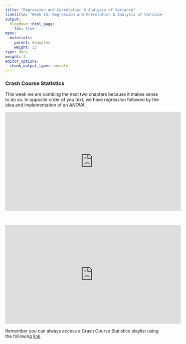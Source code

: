 ```yaml
---
title: "Regression and Correlation & Analysis of Variance"
linktitle: "Week 13: Regression and Correlation & Analysis of Variance"
output:
  blogdown::html_page:
    toc: true
menu:
  materials:
    parent: Examples
    weight: 13
type: docs
weight: 3
editor_options: 
  chunk_output_type: console
---
```


### Crash Course Statistics
This week we are combing the next two chapters because it makes sense to do so. In opposite order of you text, we have *regression* followed by the idea and implementation of an *ANOVA*.

<p align="center">
<iframe width="560" height="315" src="https://www.youtube.com/embed/WWqE7YHR4Jc" frameborder="0" allow="accelerometer; autoplay; encrypted-media; gyroscope; picture-in-picture" allowfullscreen></iframe>
</p>
<br>
<p align="center">
<iframe width="560" height="315" src="https://www.youtube.com/embed/oOuu8IBd-yo" frameborder="0" allow="accelerometer; autoplay; encrypted-media; gyroscope; picture-in-picture" allowfullscreen></iframe>
</p>

Remember you can always access a Crash Course Statistics playlist using the following  [link](https://www.youtube.com/playlist?list=PL8dPuuaLjXtNM_Y-bUAhblSAdWRnmBUcr){target="_blank"}.


